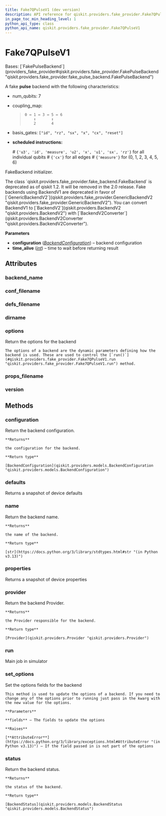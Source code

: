 ```yaml
---
title: Fake7QPulseV1 (dev version)
description: API reference for qiskit.providers.fake_provider.Fake7QPulseV1 in the dev version of qiskit
in_page_toc_min_heading_level: 1
python_api_type: class
python_api_name: qiskit.providers.fake_provider.Fake7QPulseV1
---
```


# Fake7QPulseV1

<Class id="qiskit.providers.fake_provider.Fake7QPulseV1" isDedicatedPage={true} github="https://github.com/Qiskit/qiskit/tree/stable/1.3/qiskit/providers/fake_provider/backends_v1/fake_7q_pulse/fake_7q_pulse_v1.py#L21-L44" signature="qiskit.providers.fake_provider.Fake7QPulseV1" modifiers="class">
  Bases: [`FakePulseBackend`](providers_fake_provider#qiskit.providers.fake_provider.FakePulseBackend "qiskit.providers.fake_provider.fake_pulse_backend.FakePulseBackend")

  A fake **pulse** backend with the following characteristics:

  *   num\_qubits: 7

  *   coupling\_map:

      > ```text
      > 0 ↔ 1 ↔ 3 ↔ 5 ↔ 6
      >     ↕       ↕
      >     2       4
      > ```

  *   basis\_gates: `["id", "rz", "sx", "x", "cx", "reset"]`

  *   **scheduled instructions:**

      \# `{'u3', 'id', 'measure', 'u2', 'x', 'u1', 'sx', 'rz'}` for all individual qubits # `{'cx'}` for all edges # `{'measure'}` for (0, 1, 2, 3, 4, 5, 6)

  FakeBackend initializer.

  <Admonition title="Deprecated since version 1.2" type="danger">
    The class `qiskit.providers.fake_provider.fake_backend.FakeBackend` is deprecated as of qiskit 1.2. It will be removed in the 2.0 release. Fake backends using BackendV1 are deprecated in favor of [`GenericBackendV2`](qiskit.providers.fake_provider.GenericBackendV2 "qiskit.providers.fake_provider.GenericBackendV2"). You can convert BackendV1 to [`BackendV2`](qiskit.providers.BackendV2 "qiskit.providers.BackendV2") with [`BackendV2Converter`](qiskit.providers.BackendV2Converter "qiskit.providers.BackendV2Converter").
  </Admonition>

  **Parameters**

  *   **configuration** ([*BackendConfiguration*](qiskit.providers.models.BackendConfiguration "qiskit.providers.models.BackendConfiguration")) – backend configuration
  *   **time\_alive** ([*int*](https://docs.python.org/3/library/functions.html#int "(in Python v3.13)")) – time to wait before returning result

  ## Attributes

  ### backend\_name

  <Attribute id="qiskit.providers.fake_provider.Fake7QPulseV1.backend_name" attributeValue="'fake_7q_pulse_v1'" />

  ### conf\_filename

  <Attribute id="qiskit.providers.fake_provider.Fake7QPulseV1.conf_filename" attributeValue="'conf_nairobi.json'" />

  ### defs\_filename

  <Attribute id="qiskit.providers.fake_provider.Fake7QPulseV1.defs_filename" attributeValue="'defs_nairobi.json'" />

  ### dirname

  <Attribute id="qiskit.providers.fake_provider.Fake7QPulseV1.dirname" attributeValue="'/Users/arellano/code/qiskit-terra/.tox/docs/lib/python3.12/site-packages/qiskit/providers/fake_provider/backends_v1/fake_7q_pulse'" />

  ### options

  <Attribute id="qiskit.providers.fake_provider.Fake7QPulseV1.options">
    Return the options for the backend

    The options of a backend are the dynamic parameters defining how the backend is used. These are used to control the [`run()`](#qiskit.providers.fake_provider.Fake7QPulseV1.run "qiskit.providers.fake_provider.Fake7QPulseV1.run") method.
  </Attribute>

  ### props\_filename

  <Attribute id="qiskit.providers.fake_provider.Fake7QPulseV1.props_filename" attributeValue="'props_nairobi.json'" />

  ### version

  <Attribute id="qiskit.providers.fake_provider.Fake7QPulseV1.version" attributeValue="1" />

  ## Methods

  ### configuration

  <Function id="qiskit.providers.fake_provider.Fake7QPulseV1.configuration" github="https://github.com/Qiskit/qiskit/tree/stable/1.3/qiskit/providers/backend.py#L145-L151" signature="configuration()">
    Return the backend configuration.

    **Returns**

    the configuration for the backend.

    **Return type**

    [BackendConfiguration](qiskit.providers.models.BackendConfiguration "qiskit.providers.models.BackendConfiguration")
  </Function>

  ### defaults

  <Function id="qiskit.providers.fake_provider.Fake7QPulseV1.defaults" github="https://github.com/Qiskit/qiskit/tree/stable/1.3/qiskit/providers/fake_provider/fake_pulse_backend.py#L32-L39" signature="defaults()">
    Returns a snapshot of device defaults
  </Function>

  ### name

  <Function id="qiskit.providers.fake_provider.Fake7QPulseV1.name" github="https://github.com/Qiskit/qiskit/tree/stable/1.3/qiskit/providers/backend.py#L184-L190" signature="name()">
    Return the backend name.

    **Returns**

    the name of the backend.

    **Return type**

    [str](https://docs.python.org/3/library/stdtypes.html#str "(in Python v3.13)")
  </Function>

  ### properties

  <Function id="qiskit.providers.fake_provider.Fake7QPulseV1.properties" github="https://github.com/Qiskit/qiskit/tree/stable/1.3/qiskit/providers/fake_provider/fake_qasm_backend.py#L46-L50" signature="properties()">
    Returns a snapshot of device properties
  </Function>

  ### provider

  <Function id="qiskit.providers.fake_provider.Fake7QPulseV1.provider" github="https://github.com/Qiskit/qiskit/tree/stable/1.3/qiskit/providers/backend.py#L162-L168" signature="provider()">
    Return the backend Provider.

    **Returns**

    the Provider responsible for the backend.

    **Return type**

    [Provider](qiskit.providers.Provider "qiskit.providers.Provider")
  </Function>

  ### run

  <Function id="qiskit.providers.fake_provider.Fake7QPulseV1.run" github="https://github.com/Qiskit/qiskit/tree/stable/1.3/qiskit/providers/fake_provider/fake_backend.py#L137-L165" signature="run(run_input, **kwargs)">
    Main job in simulator
  </Function>

  ### set\_options

  <Function id="qiskit.providers.fake_provider.Fake7QPulseV1.set_options" github="https://github.com/Qiskit/qiskit/tree/stable/1.3/qiskit/providers/backend.py#L126-L143" signature="set_options(**fields)">
    Set the options fields for the backend

    This method is used to update the options of a backend. If you need to change any of the options prior to running just pass in the kwarg with the new value for the options.

    **Parameters**

    **fields** – The fields to update the options

    **Raises**

    [**AttributeError**](https://docs.python.org/3/library/exceptions.html#AttributeError "(in Python v3.13)") – If the field passed in is not part of the options
  </Function>

  ### status

  <Function id="qiskit.providers.fake_provider.Fake7QPulseV1.status" github="https://github.com/Qiskit/qiskit/tree/stable/1.3/qiskit/providers/backend.py#L170-L182" signature="status()">
    Return the backend status.

    **Returns**

    the status of the backend.

    **Return type**

    [BackendStatus](qiskit.providers.models.BackendStatus "qiskit.providers.models.BackendStatus")
  </Function>
</Class>


